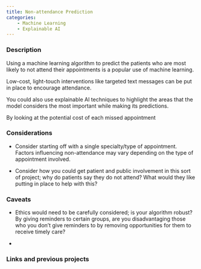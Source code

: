 ```yaml
---
title: Non-attendance Prediction
categories:
    - Machine Learning
    - Explainable AI
---
```


### Description

Using a machine learning algorithm to predict the patients who are most likely to not attend their appointments is a popular use of machine learning.

Low-cost, light-touch interventions like targeted text messages can be put in place to encourage attendance.

You could also use explainable AI techniques to highlight the areas that the model considers the most important while making its predictions.

By looking at the potential cost of each missed appointment

### Considerations

- Consider starting off with a single specialty/type of appointment. Factors influencing non-attendance may vary depending on the type of appointment involved.

- Consider how you could get patient and public involvement in this sort of project; why do patients say they do not attend? What would they like putting in place to help with this?

### Caveats

- Ethics would need to be carefully considered; is your algorithm robust? By giving reminders to certain groups, are you disadvantaging those who you don't give reminders to by removing opportunities for them to receive timely care?

-


### Links and previous projects
